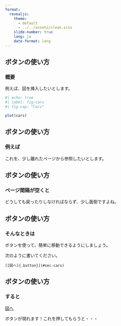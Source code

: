 ```yaml
---
format: 
  revealjs: 
    theme: 
      - default
      - ../../assets/clean.scss
    slide-number: true
    lang: ja
    date-format: long
---
```


## ボタンの使い方

### 概要 {#sec-cars}

例えば、図を挿入したいとします。

```r
#| echo: true
#| label: fig-cars
#| fig-cap: "Cars"

plot(cars)
```

## ボタンの使い方

### 例えば

これを、少し離れたページから参照したいとします。

## ボタンの使い方

### ページ間隔が空くと

どうしても戻ったりしなければならず、少し面倒ですよね。

## ボタンの使い方

### そんなときは

ボタンを使って、簡単に移動できるようにしましょう。

次のように書いてください。

`[[図へ]{.button}](#sec-cars)`

## ボタンの使い方

### すると {#sec-back}

[[図へ]{.button}](#sec-cars)

ボタンが現れます！これを押してもらうと・・・